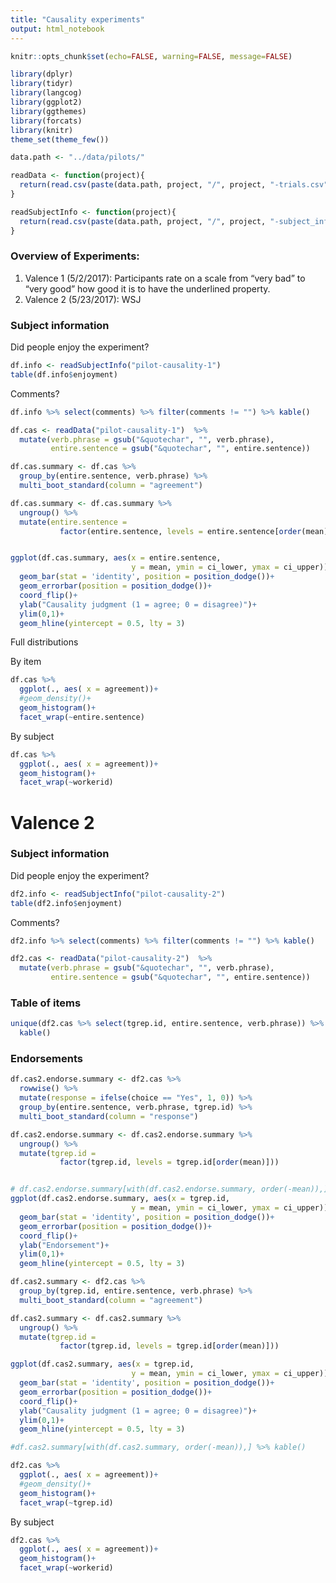 ```yaml
---
title: "Causality experiments"
output: html_notebook
---
```



```r
knitr::opts_chunk$set(echo=FALSE, warning=FALSE, message=FALSE)
```


```r
library(dplyr)
library(tidyr)
library(langcog)
library(ggplot2)
library(ggthemes)
library(forcats)
library(knitr)
theme_set(theme_few())

data.path <- "../data/pilots/"

readData <- function(project){
  return(read.csv(paste(data.path, project, "/", project, "-trials.csv", sep = "")))
}

readSubjectInfo <- function(project){
  return(read.csv(paste(data.path, project, "/", project, "-subject_information.csv", sep = "")))
}
```

### Overview of Experiments:


1. Valence 1 (5/2/2017): Participants rate on a scale from "very bad" to "very good" how good it is to have the underlined property.
2. Valence 2 (5/23/2017): WSJ


### Subject information


Did people enjoy the experiment?

```r
df.info <- readSubjectInfo("pilot-causality-1")
table(df.info$enjoyment)
```
Comments?

```r
df.info %>% select(comments) %>% filter(comments != "") %>% kable()
```



```r
df.cas <- readData("pilot-causality-1")  %>%
  mutate(verb.phrase = gsub("&quotechar", "", verb.phrase),
         entire.sentence = gsub("&quotechar", "", entire.sentence))
```

```r
df.cas.summary <- df.cas %>%
  group_by(entire.sentence, verb.phrase) %>%
  multi_boot_standard(column = "agreement")
```

```r
df.cas.summary <- df.cas.summary %>%
  ungroup() %>%
  mutate(entire.sentence = 
           factor(entire.sentence, levels = entire.sentence[order(mean)]))


ggplot(df.cas.summary, aes(x = entire.sentence, 
                           y = mean, ymin = ci_lower, ymax = ci_upper))+
  geom_bar(stat = 'identity', position = position_dodge())+
  geom_errorbar(position = position_dodge())+
  coord_flip()+
  ylab("Causality judgment (1 = agree; 0 = disagree)")+
  ylim(0,1)+
  geom_hline(yintercept = 0.5, lty = 3)
```


Full distributions

By item

```r
df.cas %>%
  ggplot(., aes( x = agreement))+
  #geom_density()+
  geom_histogram()+
  facet_wrap(~entire.sentence)
```

By subject

```r
df.cas %>%
  ggplot(., aes( x = agreement))+
  geom_histogram()+
  facet_wrap(~workerid)
```


# Valence 2

### Subject information


Did people enjoy the experiment?

```r
df2.info <- readSubjectInfo("pilot-causality-2")
table(df2.info$enjoyment)
```
Comments?

```r
df2.info %>% select(comments) %>% filter(comments != "") %>% kable()
```



```r
df2.cas <- readData("pilot-causality-2")  %>%
  mutate(verb.phrase = gsub("&quotechar", "", verb.phrase),
         entire.sentence = gsub("&quotechar", "", entire.sentence))
```

### Table of items

```r
unique(df2.cas %>% select(tgrep.id, entire.sentence, verb.phrase)) %>%
  kable()
```



### Endorsements

```r
df.cas2.endorse.summary <- df2.cas %>%
  rowwise() %>%
  mutate(response = ifelse(choice == "Yes", 1, 0)) %>%
  group_by(entire.sentence, verb.phrase, tgrep.id) %>%
  multi_boot_standard(column = "response")

df.cas2.endorse.summary <- df.cas2.endorse.summary %>%
  ungroup() %>%
  mutate(tgrep.id = 
           factor(tgrep.id, levels = tgrep.id[order(mean)]))


# df.cas2.endorse.summary[with(df.cas2.endorse.summary, order(-mean)),] %>% kable()
ggplot(df.cas2.endorse.summary, aes(x = tgrep.id,
                           y = mean, ymin = ci_lower, ymax = ci_upper))+
  geom_bar(stat = 'identity', position = position_dodge())+
  geom_errorbar(position = position_dodge())+
  coord_flip()+
  ylab("Endorsement")+
  ylim(0,1)+
  geom_hline(yintercept = 0.5, lty = 3)
```



```r
df.cas2.summary <- df2.cas %>%
  group_by(tgrep.id, entire.sentence, verb.phrase) %>%
  multi_boot_standard(column = "agreement")
```

```r
df.cas2.summary <- df.cas2.summary %>%
  ungroup() %>%
  mutate(tgrep.id = 
           factor(tgrep.id, levels = tgrep.id[order(mean)]))

ggplot(df.cas2.summary, aes(x = tgrep.id, 
                           y = mean, ymin = ci_lower, ymax = ci_upper))+
  geom_bar(stat = 'identity', position = position_dodge())+
  geom_errorbar(position = position_dodge())+
  coord_flip()+
  ylab("Causality judgment (1 = agree; 0 = disagree)")+
  ylim(0,1)+
  geom_hline(yintercept = 0.5, lty = 3)

#df.cas2.summary[with(df.cas2.summary, order(-mean)),] %>% kable()
```



```r
df2.cas %>%
  ggplot(., aes( x = agreement))+
  #geom_density()+
  geom_histogram()+
  facet_wrap(~tgrep.id)
```

By subject

```r
df2.cas %>%
  ggplot(., aes( x = agreement))+
  geom_histogram()+
  facet_wrap(~workerid)
```

